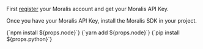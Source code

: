 First [register](/web3-data-api/get-your-api-key) your Moralis account and get your Moralis API Key.

Once you have your Moralis API Key, install the Moralis SDK in your project.


<Tabs groupId="programming-language" queryString>
  <TabItem value="javascript" label="npm" default>
    <CodeBlock
            language="shell"
            showLineNumbers>
            {`npm install ${props.node}`}
          </CodeBlock>
  </TabItem>
  <TabItem value="javascript-yarn" label="Yarn">
    <CodeBlock
                language="shell"
                showLineNumbers>
                {`yarn add ${props.node}`}
              </CodeBlock>
  </TabItem>
  <TabItem value="python" label="pip">
    <CodeBlock
                language="shell"
                showLineNumbers>
                {`pip install ${props.python}`}
              </CodeBlock>
  </TabItem>
</Tabs>
